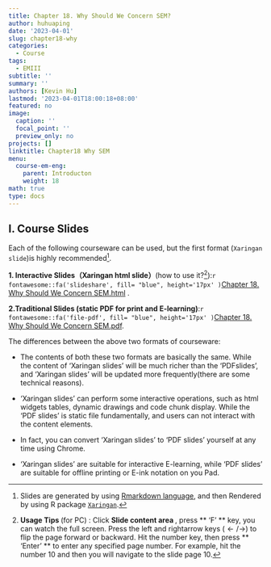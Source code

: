```yaml
---
title: Chapter 18. Why Should We Concern SEM?
author: huhuaping
date: '2023-04-01'
slug: chapter18-why
categories:
  - Course
tags:
  - EMIII
subtitle: ''
summary: ''
authors: [Kevin Hu]
lastmod: '2023-04-01T18:00:18+08:00'
featured: no
image:
  caption: ''
  focal_point: ''
  preview_only: no
projects: []
linktitle: Chapter18 Why SEM
menu:
  course-em-eng:
    parent: Introducton
    weight: 18
math: true
type: docs
---
```


## I. Course Slides

Each of the following courseware can be used, but the first format (`Xaringan slide`)is highly recommended[^a].


**1. Interactive Slides（Xaringan html slide）**(how to use it?[^b]):`r fontawesome::fa('slideshare', fill= "blue", height='17px' )`[Chapter 18. Why Should We Concern SEM.html](/course-em-eng/slide-eng/SEM-slide-eng-part1-why.html) .


**2.Traditional Slides (static PDF for print and E-learning)**:`r fontawesome::fa('file-pdf', fill= "blue", height='17px' )`[Chapter 18. Why Should We Concern SEM.pdf](/course-em-eng/material/SEM-slide-eng-part1-why.pdf).

The differences between the above two formats of courseware:

- The contents of both these two formats are basically the same. While the content of 'Xaringan slides' will be much richer than the 'PDFslides', and  'Xaringan slides' will be updated more frequently(there are some technical reasons).

- 'Xaringan slides' can perform some interactive operations, such as html widgets tables, dynamic drawings and code chunk display. While the 'PDF slides' is static file fundamentally, and users can not interact with the content elements.


- In fact, you can convert 'Xaringan slides' to 'PDF slides'  yourself at any time using Chrome.

- 'Xaringan slides' are suitable for interactive E-learning, while 'PDF slides' are suitable for offline printing or E-ink notation on you Pad.


<!---footnote following--->

[^a]: Slides are generated by using [Rmarkdown language](https://rmarkdown.rstudio.com/), and then Rendered by using R package [`Xaringan`](https://github.com/yihui/xaringan).

[^b]: **Usage Tips ** (for PC) : Click **Slide content area **, press ** 'F' ** key, you can watch the full screen. Press the left and rightarrow keys ($\leftarrow/\rightarrow$) to flip the page forward or backward. Hit the number key, then press ** 'Enter' ** to enter any specified page number. For example, hit the number 10 and then you will navigate to the slide page 10.

